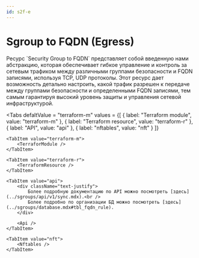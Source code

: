 ```yaml
---
id: s2f-e
---
```



# Sgroup to FQDN (Egress)

<div className="paragraph">
  Ресурс `Security Group to FQDN` представляет собой введенную нами абстракцию, которая обеспечивает гибкое управление и
  контроль за сетевым трафиком между различными группами безопасности и FQDN записями, используя TCP, UDP протоколы.
  Этот ресурс дает возможность детально настроить, какой трафик разрешен к передаче между группами безопасности и
  определенными FQDN записями, тем самым гарантируя высокий уровень защиты и управления сетевой инфраструктурой.
</div>

<Tabs
    defaltValue = "terraform-m"
    values = {[
        { label: "Terraform module", value: "terraform-m" },
        { label: "Terraform resource", value: "terraform-r" },
        { label: "API", value: "api" },
        { label: "nftables", value: "nft" }
    ]}
>

    <TabItem value="terraform-m">
        <TerraforModule />
    </TabItem>

    <TabItem value="terraform-r">
        <TerraformResource />
    </TabItem>

    <TabItem value="api">
        <div className="text-justify">
            Более подробную документацию по API можно посмотреть [здесь](../sgroups/api/v1/sync.mdx).<br />
            Более подробно по организации БД можно посмотреть [здесь](../sgroups/database.mdx#tbl_fqdn_rule).
        </div>

        <Api />
    </TabItem>

    <TabItem value="nft">
        <Nftables />
    </TabItem>

</Tabs>
